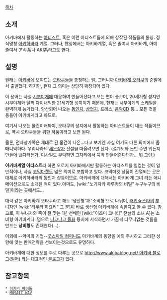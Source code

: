 [[목차]]

== 소개 ==
아키바에서 활동하는 [[아티스트]], 혹은 이런 아티스트들에 의해 창작된 작품들의 통칭. 정식명칭 [[아키하바라]] 계열. 그러나, 웹상에서는 아키바계열, 혹은 줄여서 아키바계, 아예 줄여서 アキ系나 AKI系라고도 한다.

== 설명 ==
원래는 [[아키바]]에 모여드는 [[오타쿠]]들을 총칭하는 말, 그러니까 [[아키바계 오타쿠]]의 준말에서 출발했다. 하지만, 현재 그 의미는 상당히 확장되어 있다.

이 용어는 사실 [[시부야계]]에 대응하여 만들어졌다고 보는 편이 좋으며, 20세기형 성지인 시부야계와 달리 다이내믹한 21세기형 성지이기 때문에, 현재는 시부야계의 스케일을 완벽하게 능가했다. 양산되어 나오는 [[동인지]], [[상업지]], 프레스, [[음악]][[CD]] 등... 모든 것을 통틀어 아키바계라고 하므로.

여기서 나오는 물건이래봐야, 오타쿠의 성지에서 활동하는 아티스트들이 내는 작품이므로, 역시 오타쿠들을 위한 작품이라고 보면 된다.

물론, 전자상가쪽은 제대로 된 물건이 나온...다고 보기엔 사실 여기도 다른 의미에서 좀 매니악하다. 우리나라의 [[세운상가]] 전설을 떠올려보면 된다. (설계도와 돈만 주면 뭐든지 만들어 낸다라든가, [[미사일]]도 부탁하면 그자리에서 뚝딱 만들어준다던가... 뭐 그런.)

'''아키바계열 아티스트'''라 하면 오로지 아키바에서만 활동하는 아티스트를 일컫는 것이 일반적이나, 사실 [[코믹마켓]]도 넓은 의미로 포함하고 있다. 코믹마켓 상품이 진열되는 곳은 대체로 아키하바라의 동인지 샵등이므로. 아키바계에 대해서는 아키바계 그녀 라는 애니메이션으로도 소개된 적이 있다.아마도, [wiki:"노기자카 하루카의 비밀" 누구누구의 비밀]이라는 곳에서도...

대략 같은 아키바계 오타쿠라고 해도 '생산형'과 '소비형'으로 나뉘며, [[러키☆스타]]의 [[부녀자]]인 [wiki:"타무라 히요리" 그 분]이 바로 생산형 아키바계에 속한다고 볼 수 있다. 참고로, 이 부녀자와 죽이 잘 맞는 1년 선배인 [wiki:"이즈미 코나타" 전설의 소녀 A]는 소비형 아키바계다. 덤으로 [[니코니코 동화]] 등지에 서식하면서 가끔씩 터무니없는 것들을 만드는 '''낭비형'''도 존재한다(...). 

이외에  --악마의 기업--[[굿스마일 컴퍼니]]도 아키바계의 동향을 예의 주시하고 그러한 성향에 맞는 판매전략을 선보이는것으로도 유명하다.

아키바계에 대한 정보를 주로 다루는 곳으로 [[http://www.akibablog.net/ 아키바 블로그(일어)]] 라는 대표적인 [[블로그]]가 있다.

== 참고항목 ==
 * [[아키바 아이돌]]
 * [[MOSAIC.WAV]]
